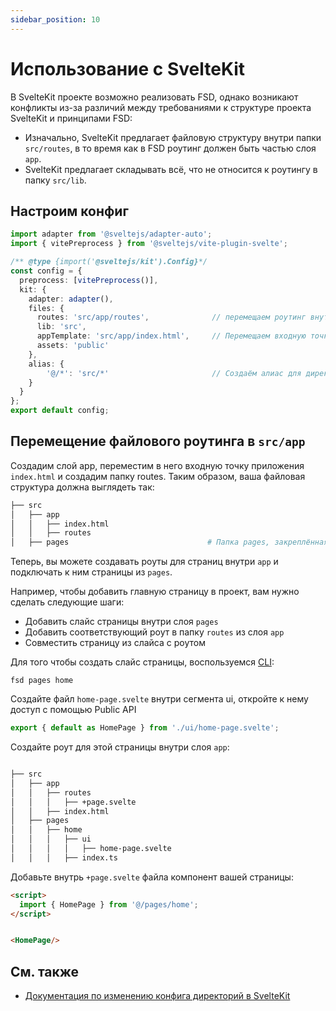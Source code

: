 ```yaml
---
sidebar_position: 10
---
```

# Использование с SvelteKit

В SvelteKit проекте возможно реализовать FSD, однако возникают конфликты из-за различий между требованиями к структуре проекта SvelteKit и принципами FSD:

- Изначально, SvelteKit предлагает файловую структуру внутри папки `src/routes`, в то время как в FSD роутинг должен быть частью слоя `app`.
- SvelteKit предлагает складывать всё, что не относится к роутингу в папку `src/lib`.


## Настроим конфиг

```ts title="svelte.config.ts"
import adapter from '@sveltejs/adapter-auto';
import { vitePreprocess } from '@sveltejs/vite-plugin-svelte';

/** @type {import('@sveltejs/kit').Config}*/
const config = {
  preprocess: [vitePreprocess()],
  kit: {
    adapter: adapter(),
    files: {
      routes: 'src/app/routes',              // перемещаем роутинг внутрь app слоя
      lib: 'src',
      appTemplate: 'src/app/index.html',     // Перемещаем входную точку приложения внутрь слоя app
      assets: 'public'
    },
    alias: {
        '@/*': 'src/*'                       // Создаём алиас для директории src
    }
  }
};
export default config;
```

## Перемещение файлового роутинга в `src/app`

Создадим слой app, переместим в него входную точку приложения `index.html` и создадим папку routes.
Таким образом, ваша файловая структура должна выглядеть так:

```sh
├── src
│   ├── app
│   │   ├── index.html
│   │   ├── routes
│   ├── pages                               # Папка pages, закреплённая за FSD
```

Теперь, вы можете создавать роуты для страниц внутри `app` и подключать к ним страницы из `pages`.

Например, чтобы добавить главную страницу в проект, вам нужно сделать следующие шаги:
- Добавить слайс страницы внутри слоя `pages`
- Добавить соответствующий роут в папку `routes` из слоя `app`
- Совместить страницу из слайса с роутом

Для того чтобы создать слайс страницы, воспользуемся [CLI](https://github.com/feature-sliced/cli):

```shell
fsd pages home
```

Создайте файл `home-page.svelte` внутри сегмента ui, откройте к нему доступ с помощью Public API

```ts title="src/pages/home/index.ts"
export { default as HomePage } from './ui/home-page.svelte';
```

Создайте роут для этой страницы внутри слоя `app`:

```sh

├── src
│   ├── app
│   │   ├── routes
│   │   │   ├── +page.svelte
│   │   ├── index.html
│   ├── pages
│   │   ├── home
│   │   │   ├── ui
│   │   │   │   ├── home-page.svelte
│   │   │   ├── index.ts
```

Добавьте внутрь `+page.svelte` файла компонент вашей страницы:

```html title="src/app/routes/+page.svelte"
<script>
  import { HomePage } from '@/pages/home';
</script>


<HomePage/>
```

## См. также

- [Документация по изменению конфига директорий в SvelteKit](https://kit.svelte.dev/docs/configuration#files)
